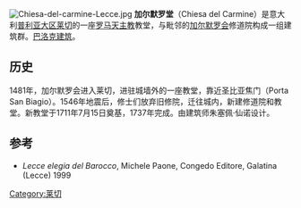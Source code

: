 [[File:Chiesa-del-carmine-Lecce.jpg|right]]  
'''加尔默罗堂'''（Chiesa del Carmine）是意大利[[普利亚大区|普利亚大区]][[莱切|莱切]]的一座[[罗马天主教|罗马天主教]]教堂，与毗邻的[[加尔默罗会|加尔默罗会]]修道院构成一组建筑群。[[巴洛克建筑|巴洛克建筑]]。 

== 历史 ==
1481年，加尔默罗会进入莱切，进驻城墙外的一座教堂，靠近圣比亚焦门（Porta San Biagio）。1546年地震后，修士们放弃旧修院，迁往城内，新建修道院和教堂。新教堂于1711年7月15日奠基，1737年完成。由建筑师朱塞佩·仙诺设计。

== 参考 ==
*''Lecce elegia del Barocco'', Michele Paone, Congedo Editore, Galatina (Lecce) 1999
[[Category:莱切|Category:莱切]]